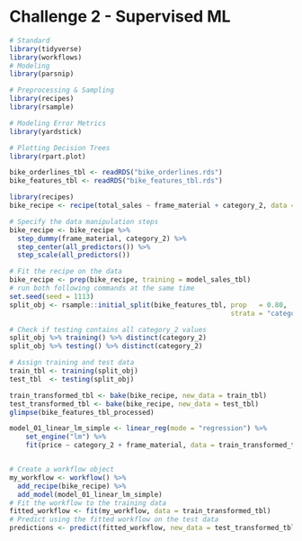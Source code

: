 # Challenge 2 - Supervised ML

```r
# Standard
library(tidyverse)
library(workflows)
# Modeling
library(parsnip)

# Preprocessing & Sampling
library(recipes)
library(rsample)

# Modeling Error Metrics
library(yardstick)

# Plotting Decision Trees
library(rpart.plot)

bike_orderlines_tbl <- readRDS("bike_orderlines.rds")
bike_features_tbl <- readRDS("bike_features_tbl.rds")

library(recipes)
bike_recipe <- recipe(total_sales ~ frame_material + category_2, data = model_sales_tbl)

# Specify the data manipulation steps
bike_recipe <- bike_recipe %>%
  step_dummy(frame_material, category_2) %>%
  step_center(all_predictors()) %>%
  step_scale(all_predictors())

# Fit the recipe on the data
bike_recipe <- prep(bike_recipe, training = model_sales_tbl)
# run both following commands at the same time
set.seed(seed = 1113)
split_obj <- rsample::initial_split(bike_features_tbl, prop   = 0.80, 
                                                       strata = "category_2")

# Check if testing contains all category_2 values
split_obj %>% training() %>% distinct(category_2)
split_obj %>% testing() %>% distinct(category_2)

# Assign training and test data
train_tbl <- training(split_obj)
test_tbl  <- testing(split_obj)

train_transformed_tbl <- bake(bike_recipe, new_data = train_tbl)
test_transformed_tbl <- bake(bike_recipe, new_data = test_tbl)
glimpse(bike_features_tbl_processed)

model_01_linear_lm_simple <- linear_reg(mode = "regression") %>%
    set_engine("lm") %>%
    fit(price ~ category_2 + frame_material, data = train_transformed_tbl)


# Create a workflow object
my_workflow <- workflow() %>%
  add_recipe(bike_recipe) %>%
  add_model(model_01_linear_lm_simple)
# Fit the workflow to the training data
fitted_workflow <- fit(my_workflow, data = train_transformed_tbl)
# Predict using the fitted workflow on the test data
predictions <- predict(fitted_workflow, new_data = test_transformed_tbl)

```